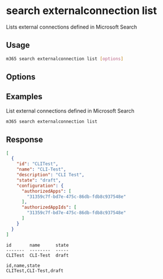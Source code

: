 
# search externalconnection list

Lists external connections defined in Microsoft Search

## Usage

```sh
m365 search externalconnection list [options]
```

## Options

<Global />

## Examples

List external connections defined in Microsoft Search

```sh
m365 search externalconnection list
```

## Response

<Tabs>
  <TabItem value="json" label="JSON">

  ```json
  [
    {
      "id": "CLITest",
      "name": "CLI-Test",
      "description": "CLI Test",
      "state": "draft",
      "configuration": {
        "authorizedApps": [
          "31359c7f-bd7e-475c-86db-fdb8c937548e"
        ],
        "authorizedAppIds": [
          "31359c7f-bd7e-475c-86db-fdb8c937548e"
        ]
      }
    }
  ]
  ```

  </TabItem>
  <TabItem value="text" label="Text">

  ```text
  id       name      state
  -------  --------  -----
  CLITest  CLI-Test  draft
  ```

  </TabItem>
  <TabItem value="csv" label="CSV">

  ```csv
  id,name,state
  CLITest,CLI-Test,draft
  ```

  </TabItem>
</Tabs>
